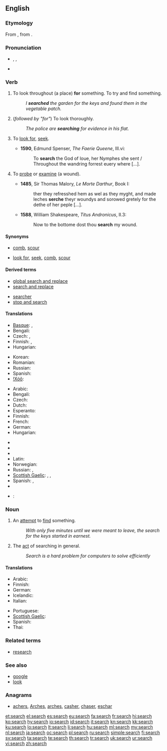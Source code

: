 {{wikipedia}}
==English==

===Etymology===
From {{etyl|fro|en}} {{term|cerchier||lang=fro}}, from {{etyl|la|en}} {{term|circare||lang=la}}.

===Pronunciation===
* {{enPR|sûrch}}, {{IPA|/sɜː(r)tʃ/}}, {{SAMPA|/s3:(r)tS/}}
* {{audio|en-us-search.ogg|Audio (US)}}
*: {{rhymes|ɜː(r)tʃ}}

===Verb===
{{en-verb|search|es}}

# {{transitive}} To look throughout (a place) '''for''' something.  To try and find something.
#: ''I '''searched''' the garden for the keys and found them in the vegetable patch.''
# {{intransitive}} (''followed by "for"'') To look thoroughly.
#: ''The police are '''searching''' for evidence in his flat.''
# {{context|transitive|now|_|rare}} To [[look for]], [[seek]].
#* '''1590''', Edmund Spenser, ''The Faerie Queene'', III.vi:
#*: To '''search''' the God of loue, her Nymphes she sent / Throughout the wandring forrest euery where [...].
# {{transitive|obsolete}} To [[probe]] or [[examine]] (a wound).
#* '''1485''', Sir Thomas Malory, ''Le Morte Darthur'', Book I:
#*: ther they refresshed hem as wel as they myght, and made leches '''serche''' theyr woundys and sorowed gretely for the dethe of her peple [...].
#* '''1588''', William Shakespeare, ''Titus Andronicus'', II.3:
#*: Now to the bottome dost thou '''search''' my wound.

====Synonyms====
* {{sense|transitive: look throughout (a place) for something}} [[comb]], [[scour]]
* {{sense|intransitive: look thoroughly}} [[look for]], [[seek]], [[comb]], [[scour]]

====Derived terms====
{{rel-top|terms derived from ''search (verb)''}}
* [[global search and replace]]
* [[search and replace]]
{{rel-mid}}
* [[searcher]]
* [[stop and search]]
{{rel-bottom}}

====Translations====
{{trans-top|to look throughout (a place) for something}}
* [[Basque]]: {{t+|eu|bilatu|xs=Basque}},  {{t|eu|xerkatu|xs=Basque}}
* Bengali: {{t|bn|খোঁজা|sc=Beng}}
* Czech: {{t+|cs|hledat}}, {{t|cs|prohledat}}
* Finnish: {{t+|fi|etsiä}},  {{t+|fi|tutkia}}
* Hungarian: {{t+|hu|keres}}
{{trans-mid}}
* Korean: {{t+|ko|찾다|sc=Hang}}
* Romanian: {{t+|ro|căuta}}
* Russian: {{t+|ru|искать|tr=iskát'}}
* Spanish: {{t+|es|buscar}}
* [[!Xóõ]]: {{tø|nmn|!xáa}}
{{trans-bottom}}

{{trans-top|(followed by "for") to look thoroughly}}
* Arabic: {{t-|ar|دور|tr=dáwwara}}
* Bengali: {{t|bn|খোঁজা|sc=Beng}}
* Czech: {{t+|cs|hledat}}
* Dutch: {{t+|nl|zoeken}}
* Esperanto: {{t+|eo|serĉi|xs=Esperanto}}
* Finnish: {{t+|fi|etsiä}}
* French: {{t+|fr|chercher}}
* German: {{t+|de|suchen}}
* Hungarian: {{t-|hu|nyomoz}}
{{trans-mid}}
* {{trreq|Italian}}
* {{trreq|Japanese}}
* {{trreq|Korean}}
* Latin: {{t-|la|quaero|alt=quaerō}}
* Norwegian: {{t|no|lete}}
* Russian: {{t|ru|разыскивать|tr=razýskivat’}},  {{t|ru|разыскать|tr=razyskát’}}
* [[Scottish Gaelic]]: {{t|gd|lorg}}, {{t|gd|sir}}, {{t|gd|iarr}}
* Spanish: {{t+|es|buscar}}, {{t-|es|sondear buscando}}
* {{trreq|Swedish}}
{{trans-bottom}}

{{checktrans-top}}
* {{ttbc|Portuguese}}: {{t+|pt|buscar}}
{{checktrans-bottom}}

===Noun===
{{en-noun|es}}

# An [[attempt]] to [[find]] something.
#: ''With only five minutes until we were meant to leave, the search for the keys started in earnest.''
# The [[act]] of searching in general.
#: ''Search is a hard problem for computers to solve efficiently''

====Translations====
{{trans-top}}
* Arabic: {{t-|ar|طلب|m|alt=طَلَب|tr=ṭálab}}
* Finnish: {{t-|fi|etsintä}}
* German: {{t+|de|Suche|f}}
* Icelandic: {{t+|is|leit}}
* Italian: {{t+|it|cerca|f}}
{{trans-mid}}
* Portuguese: {{t+|pt|busca}}
* [[Scottish Gaelic]]: {{t|gd|sireadh|m}}
* Spanish: {{t-|es|búsqueda|f}}
* Thai: {{t|th|ค้นหา}}
{{trans-bottom}}

===Related terms===
* [[research]]

===See also===
* [[google]]
* [[look]]

===Anagrams===
* [[achers#English|achers]], [[Arches#English|Arches]], [[arches#English|arches]], [[casher#English|casher]], [[chaser#English|chaser]], [[eschar#English|eschar]]

[[et:search]]
[[el:search]]
[[es:search]]
[[eu:search]]
[[fa:search]]
[[fr:search]]
[[hi:search]]
[[ko:search]]
[[hy:search]]
[[io:search]]
[[id:search]]
[[it:search]]
[[kn:search]]
[[kk:search]]
[[ku:search]]
[[lo:search]]
[[lt:search]]
[[li:search]]
[[hu:search]]
[[ml:search]]
[[my:search]]
[[nl:search]]
[[ja:search]]
[[oc:search]]
[[pl:search]]
[[ru:search]]
[[simple:search]]
[[fi:search]]
[[sv:search]]
[[ta:search]]
[[te:search]]
[[th:search]]
[[tr:search]]
[[uk:search]]
[[ur:search]]
[[vi:search]]
[[zh:search]]